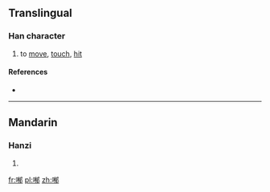 ==Translingual==

===Han character===
{{Han char|rn=30|rad=口|as=09|sn=12|four=|canj=口大月中 (RKBL)|ids=⿰[[口]][[郁]]}}

# {{context|Cantonese}} to [[move]], [[touch]], [[hit]]

====References====
* {{Han ref|kx=0198.140|dkj=03930|dj=0420.030|hdz=10638.100|uh=5590|ud=21904}}

----

==Mandarin==

===Hanzi===
{{cmn-hanzi|pin=[[yìn]] ([[yin4]]), [[yù]] ([[yu4]])|wg=yin<sup>4</sup>, yü<sup>4</sup>}}

# {{defn|lang=cmn|sort=口09}}

[[fr:喐]]
[[pl:喐]]
[[zh:喐]]